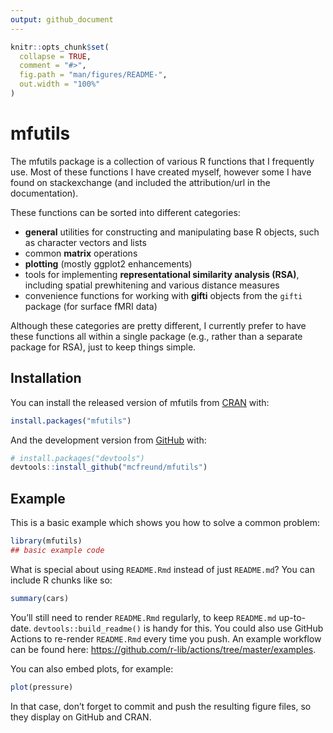 ```yaml
---
output: github_document
---
```


<!-- README.md is generated from README.Rmd. Please edit that file -->

```r
knitr::opts_chunk$set(
  collapse = TRUE,
  comment = "#>",
  fig.path = "man/figures/README-",
  out.width = "100%"
)
```

# mfutils

<!-- badges: start -->
<!-- badges: end -->

The mfutils package is a collection of various R functions that I frequently use.
Most of these functions I have created myself, however some I have found on stackexchange (and included the attribution/url in the documentation).

These functions can be sorted into different categories:

- __general__ utilities for constructing and manipulating base R objects, such as character vectors and lists
- common __matrix__ operations
- __plotting__ (mostly ggplot2 enhancements)
- tools for implementing __representational similarity analysis (RSA)__, including spatial prewhitening and various distance measures
- convenience functions for working with __gifti__ objects from the `gifti` package (for surface fMRI data)

Although these categories are pretty different, I currently prefer to have these functions all within a single package (e.g., rather than a separate package for RSA), just to keep things simple.


## Installation

You can install the released version of mfutils from [CRAN](https://CRAN.R-project.org) with:

``` r
install.packages("mfutils")
```

And the development version from [GitHub](https://github.com/) with:

``` r
# install.packages("devtools")
devtools::install_github("mcfreund/mfutils")
```
## Example

This is a basic example which shows you how to solve a common problem:

```r
library(mfutils)
## basic example code
```

What is special about using `README.Rmd` instead of just `README.md`? You can include R chunks like so:

```r
summary(cars)
```

You'll still need to render `README.Rmd` regularly, to keep `README.md` up-to-date. `devtools::build_readme()` is handy for this. You could also use GitHub Actions to re-render `README.Rmd` every time you push. An example workflow can be found here: <https://github.com/r-lib/actions/tree/master/examples>.

You can also embed plots, for example:

```r
plot(pressure)
```

In that case, don't forget to commit and push the resulting figure files, so they display on GitHub and CRAN.
